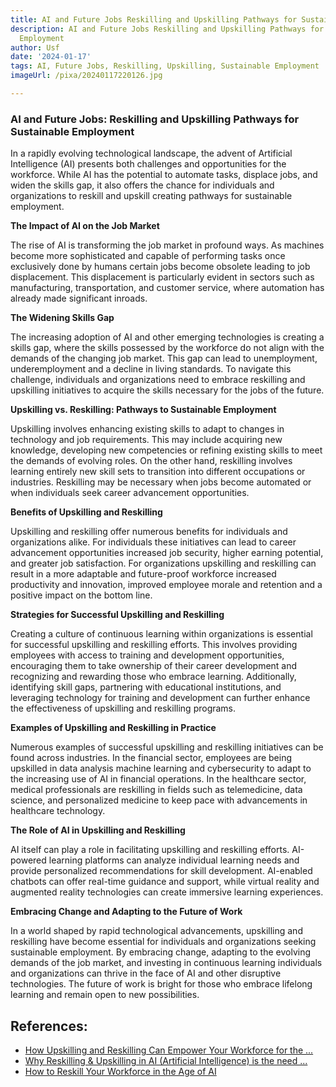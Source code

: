 ```yaml
---
title: AI and Future Jobs Reskilling and Upskilling Pathways for Sustainable Employment
description: AI and Future Jobs Reskilling and Upskilling Pathways for Sustainable
  Employment
author: Usf
date: '2024-01-17'
tags: AI, Future Jobs, Reskilling, Upskilling, Sustainable Employment
imageUrl: /pixa/20240117220126.jpg

---
```

### AI  and Future Jobs: Reskilling and Upskilling Pathways for Sustainable Employment

In a rapidly evolving technological landscape, the advent of Artificial Intelligence (AI) presents both challenges and opportunities for the  workforce. While AI has the potential to automate tasks, displace jobs, and widen the skills gap,  it also offers the chance for individuals and  organizations to reskill and upskill creating pathways for  sustainable employment.

**The Impact of AI on the Job Market**

The  rise of AI is transforming the job market in  profound ways. As machines become more sophisticated and capable of performing tasks once  exclusively done by humans certain  jobs become obsolete leading to job displacement. This displacement is particularly evident in sectors such  as manufacturing, transportation, and customer service, where automation has already made significant inroads.

**The Widening Skills  Gap**

The increasing adoption of AI and other emerging technologies is creating a skills gap, where the skills possessed by  the workforce do not align with  the demands of  the changing job market.  This gap can  lead to  unemployment, underemployment and  a decline in living standards. To navigate this challenge, individuals and organizations need to  embrace reskilling and upskilling initiatives to acquire the skills necessary for the jobs of the future.

**Upskilling vs. Reskilling: Pathways to  Sustainable Employment**

Upskilling involves  enhancing existing skills to adapt to changes in technology and job requirements.  This may include acquiring new knowledge, developing new competencies or refining existing skills to  meet the demands of evolving roles. On  the  other hand, reskilling involves learning entirely new skill sets to  transition into different occupations or  industries. Reskilling may be necessary  when jobs become automated or when individuals  seek career advancement opportunities.

**Benefits of Upskilling and Reskilling**

Upskilling and reskilling offer numerous benefits for individuals and organizations alike. For individuals these initiatives  can lead to  career advancement opportunities increased job security, higher earning  potential,  and greater job satisfaction. For organizations upskilling and  reskilling can result in  a more adaptable and future-proof workforce increased productivity and innovation, improved employee  morale and retention and a positive impact on  the bottom line.

**Strategies for Successful Upskilling and Reskilling**

Creating a culture of continuous learning within organizations is essential for successful upskilling and reskilling efforts. This  involves providing employees with access to training and  development opportunities, encouraging them to  take ownership of  their career development and recognizing  and rewarding  those who embrace learning. Additionally, identifying skill gaps, partnering with educational institutions, and leveraging technology for training and development  can  further enhance the effectiveness  of upskilling and reskilling programs.

**Examples of Upskilling and Reskilling  in Practice**

Numerous examples of successful upskilling  and reskilling initiatives can be found across industries. In the financial sector, employees are being upskilled in data  analysis machine learning  and cybersecurity to adapt to the increasing use of AI in financial operations. In the healthcare sector, medical professionals are  reskilling in fields such as telemedicine, data science, and personalized medicine to keep pace with advancements in healthcare technology.

**The Role of AI in Upskilling and  Reskilling**

AI itself can play a role in facilitating  upskilling and reskilling  efforts. AI-powered learning platforms can analyze individual learning needs and provide personalized recommendations for skill development. AI-enabled  chatbots can offer real-time guidance and support, while  virtual reality and  augmented  reality technologies can create immersive learning experiences.

**Embracing Change and Adapting to the Future of Work**

In a world shaped by rapid technological advancements, upskilling and reskilling have become essential for individuals and organizations seeking sustainable employment. By embracing change, adapting to the evolving  demands of  the job market, and investing in continuous learning individuals and organizations can thrive in the face of AI and other disruptive technologies. The future of work is bright for those who embrace lifelong learning and remain open to new possibilities.

## References:
- [How Upskilling and Reskilling Can Empower Your Workforce for the ...](https://www.linkedin.com/pulse/how-upskilling-reskilling-can-empower-your-workforce-ai-chiancone)
- [Why Reskilling & Upskilling in AI (Artificial Intelligence) is the need ...](https://www.linkedin.com/pulse/why-reskilling-upskilling-ai-artificial-intelligence-need)
- [How to Reskill Your Workforce in the Age of AI](https://hbr.org/2023/08/how-to-reskill-your-workforce-in-the-age-of-ai)
